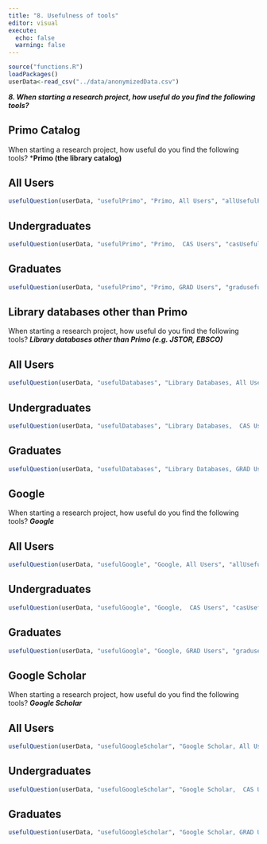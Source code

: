 ```yaml
---
title: "8. Usefulness of tools"
editor: visual
execute:
  echo: false
  warning: false
---
```

```r
source("functions.R")
loadPackages()
userData<-read_csv("../data/anonymizedData.csv")
```



***8. When starting a research project, how useful do you find the following tools?***

## Primo Catalog

When starting a research project, how useful do you find the following tools? \***Primo (the library catalog)**

::: panel-tabset
## All Users

```r
usefulQuestion(userData, "usefulPrimo", "Primo, All Users", "allUsefulPrimo.jpg", casOnly=FALSE, gradOnly = FALSE)

```

## Undergraduates

```r
usefulQuestion(userData, "usefulPrimo", "Primo,  CAS Users", "casUsefulPrimo.jpg", casOnly=TRUE, gradOnly = FALSE)
```

## Graduates

```r
usefulQuestion(userData, "usefulPrimo", "Primo, GRAD Users", "gradusefulPrimo.jpg", casOnly=FALSE, gradOnly = TRUE)
```
:::

## Library databases other than Primo

When starting a research project, how useful do you find the following tools? ***Library databases other than Primo (e.g. JSTOR, EBSCO)***

::: panel-tabset
## All Users

```r
usefulQuestion(userData, "usefulDatabases", "Library Databases, All Users", "allUsefulDatabases.jpg", casOnly=FALSE, gradOnly = FALSE)

```

## Undergraduates

```r
usefulQuestion(userData, "usefulDatabases", "Library Databases,  CAS Users", "casUsefulDatabases.jpg", casOnly=TRUE, gradOnly = FALSE)
```

## Graduates

```r
usefulQuestion(userData, "usefulDatabases", "Library Databases, GRAD Users", "gradusefulDatabases.jpg", casOnly=FALSE, gradOnly = TRUE)
```
:::

## Google

When starting a research project, how useful do you find the following tools? ***Google***

::: panel-tabset
## All Users

```r
usefulQuestion(userData, "usefulGoogle", "Google, All Users", "allUsefulGoogle.jpg", casOnly=FALSE, gradOnly = FALSE)

```

## Undergraduates

```r
usefulQuestion(userData, "usefulGoogle", "Google,  CAS Users", "casUsefulGoogle.jpg", casOnly=TRUE, gradOnly = FALSE)
```

## Graduates

```r
usefulQuestion(userData, "usefulGoogle", "Google, GRAD Users", "gradusefulGoogle.jpg", casOnly=FALSE, gradOnly = TRUE)
```
:::

## Google Scholar

When starting a research project, how useful do you find the following tools? ***Google Scholar***

::: panel-tabset
## All Users

```r
usefulQuestion(userData, "usefulGoogleScholar", "Google Scholar, All Users", "allUsefulGoogleScholar.jpg", casOnly=FALSE, gradOnly = FALSE)

```

## Undergraduates

```r
usefulQuestion(userData, "usefulGoogleScholar", "Google Scholar,  CAS Users", "casUsefulGoogleScholar.jpg", casOnly=TRUE, gradOnly = FALSE)
```

## Graduates

```r
usefulQuestion(userData, "usefulGoogleScholar", "Google Scholar, GRAD Users", "gradusefulGoogleScholar.jpg", casOnly=FALSE, gradOnly = TRUE)
```
:::
